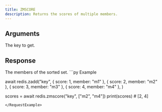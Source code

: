 ```yaml
---
title: ZMSCORE
description: Returns the scores of multiple members.
---
```



## Arguments 

<ParamField body="key" type="string" required>
  The key to get.
</ParamField>

## Response

<ResponseField body="members" type="TMember[]" required>
    The members of the sorted set.
</ResponseField>



<RequestExample>
```py Example

await redis.zadd("key", 
    { score: 1, member: "m1" },
    { score: 2, member: "m2" },
    { score: 3, member: "m3" },
    { score: 4, member: "m4" },
)

scores = await redis.zmscore("key", ["m2", "m4"])
print(scores) # [2, 4]
```
</RequestExample>
